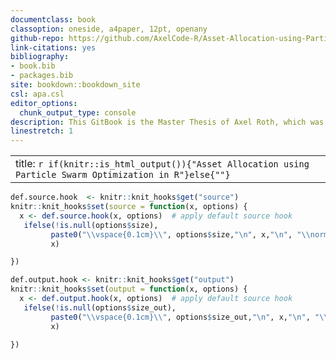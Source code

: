 ```yaml
--- 
documentclass: book
classoption: oneside, a4paper, 12pt, openany
github-repo: https://github.com/AxelCode-R/Asset-Allocation-using-Particle-Swarm-Optimization-in-R
link-citations: yes
bibliography:
- book.bib
- packages.bib
site: bookdown::bookdown_site
csl: apa.csl
editor_options:
  chunk_output_type: console
description: This GitBook is the Master Thesis of Axel Roth, which was created for the graduation at the HFT Stuttgart.
linestretch: 1
---
```

---
title: `r if(knitr::is_html_output()){"Asset Allocation using Particle Swarm Optimization in R"}else{""}`
---

```r
def.source.hook  <- knitr::knit_hooks$get("source")
knitr::knit_hooks$set(source = function(x, options) {
  x <- def.source.hook(x, options)  # apply default source hook
   ifelse(!is.null(options$size), 
         paste0("\\vspace{0.1cm}\\", options$size,"\n", x,"\n", "\\normalsize\\vspace{0.1cm}"), 
         x)

})

def.output.hook <- knitr::knit_hooks$get("output")
knitr::knit_hooks$set(output = function(x, options) {
  x <- def.output.hook(x, options)  # apply default source hook
   ifelse(!is.null(options$size_out), 
         paste0("\\vspace{0.1cm}\\", options$size_out,"\n", x,"\n", "\\normalsize\\vspace{0.1cm}"), 
         x)

})
```
